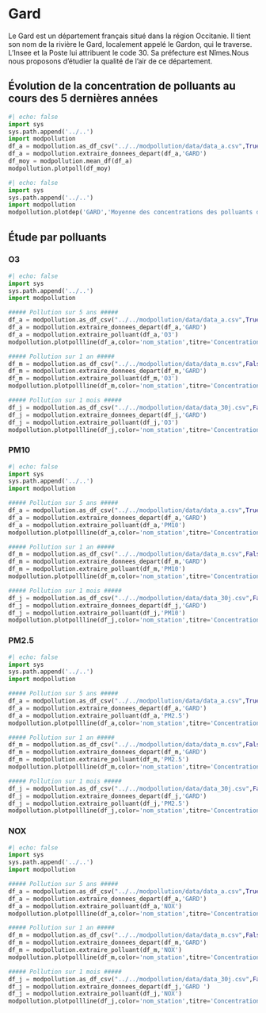 # Gard

Le Gard est un département français situé dans la région Occitanie. Il tient son nom de la rivière le Gard, localement appelé le Gardon, qui le traverse. L'Insee et la Poste lui attribuent le code 30. Sa préfecture est Nîmes.Nous nous proposons d’étudier la qualité de l’air de ce département.

##  Évolution de la concentration de polluants au cours des 5 dernières années 

```python
#| echo: false
import sys
sys.path.append('../..')
import modpollution
df_a = modpollution.as_df_csv("../../modpollution/data/data_a.csv",True)
df_a = modpollution.extraire_donnees_depart(df_a,'GARD')
df_moy = modpollution.mean_df(df_a)
modpollution.plotpoll(df_moy)
```

```python
#| echo: false
import sys
sys.path.append('../..')
import modpollution
modpollution.plotdep('GARD','Moyenne des concentrations des polluants dans le Gard')
```


## Étude par polluants

### O3

```python
#| echo: false
import sys
sys.path.append('../..')
import modpollution

##### Pollution sur 5 ans #####
df_a = modpollution.as_df_csv("../../modpollution/data/data_a.csv",True)
df_a = modpollution.extraire_donnees_depart(df_a,'GARD')
df_a = modpollution.extraire_polluant(df_a,'O3')
modpollution.plotpollline(df_a,color='nom_station',titre='Concentration en O3 par stations sur 5 ans')

##### Pollution sur 1 an #####
df_m = modpollution.as_df_csv("../../modpollution/data/data_m.csv",False)
df_m = modpollution.extraire_donnees_depart(df_m,'GARD')
df_m = modpollution.extraire_polluant(df_m,'O3')
modpollution.plotpollline(df_m,color='nom_station',titre='Concentration en O3 par stations sur 1 an')

##### Pollution sur 1 mois #####
df_j = modpollution.as_df_csv("../../modpollution/data/data_30j.csv",False)
df_j = modpollution.extraire_donnees_depart(df_j,'GARD')
df_j = modpollution.extraire_polluant(df_j,'O3')
modpollution.plotpollline(df_j,color='nom_station',titre='Concentration en O3 par stations le mois dernier')
```

### PM10

```python
#| echo: false
import sys
sys.path.append('../..')
import modpollution

##### Pollution sur 5 ans #####
df_a = modpollution.as_df_csv("../../modpollution/data/data_a.csv",True)
df_a = modpollution.extraire_donnees_depart(df_a,'GARD')
df_a = modpollution.extraire_polluant(df_a,'PM10')
modpollution.plotpollline(df_a,color='nom_station',titre='Concentration en PM10 par stations sur 5 ans')

##### Pollution sur 1 an #####
df_m = modpollution.as_df_csv("../../modpollution/data/data_m.csv",False)
df_m = modpollution.extraire_donnees_depart(df_m,'GARD')
df_m = modpollution.extraire_polluant(df_m,'PM10')
modpollution.plotpollline(df_m,color='nom_station',titre='Concentration en PM10 par stations sur 1 an')

##### Pollution sur 1 mois #####
df_j = modpollution.as_df_csv("../../modpollution/data/data_30j.csv",False)
df_j = modpollution.extraire_donnees_depart(df_j,'GARD')
df_j = modpollution.extraire_polluant(df_j,'PM10')
modpollution.plotpollline(df_j,color='nom_station',titre='Concentration en PM10 par stations le mois dernier')
```

### PM2.5

```python
#| echo: false
import sys
sys.path.append('../..')
import modpollution

##### Pollution sur 5 ans #####
df_a = modpollution.as_df_csv("../../modpollution/data/data_a.csv",True)
df_a = modpollution.extraire_donnees_depart(df_a,'GARD')
df_a = modpollution.extraire_polluant(df_a,'PM2.5')
modpollution.plotpollline(df_a,color='nom_station',titre='Concentration en PM2.5 par stations sur 5 ans')

##### Pollution sur 1 an #####
df_m = modpollution.as_df_csv("../../modpollution/data/data_m.csv",False)
df_m = modpollution.extraire_donnees_depart(df_m,'GARD')
df_m = modpollution.extraire_polluant(df_m,'PM2.5')
modpollution.plotpollline(df_m,color='nom_station',titre='Concentration en PM2.5 par stations sur 1 an')

##### Pollution sur 1 mois #####
df_j = modpollution.as_df_csv("../../modpollution/data/data_30j.csv",False)
df_j = modpollution.extraire_donnees_depart(df_j,'GARD')
df_j = modpollution.extraire_polluant(df_j,'PM2.5')
modpollution.plotpollline(df_j,color='nom_station',titre='Concentration en PM2.5 par stations le mois dernier')
```


### NOX

```python
#| echo: false
import sys
sys.path.append('../..')
import modpollution

##### Pollution sur 5 ans #####
df_a = modpollution.as_df_csv("../../modpollution/data/data_a.csv",True)
df_a = modpollution.extraire_donnees_depart(df_a,'GARD')
df_a = modpollution.extraire_polluant(df_a,'NOX')
modpollution.plotpollline(df_a,color='nom_station',titre='Concentration en NOX par stations sur 5 ans')

##### Pollution sur 1 an #####
df_m = modpollution.as_df_csv("../../modpollution/data/data_m.csv",False)
df_m = modpollution.extraire_donnees_depart(df_m,'GARD')
df_m = modpollution.extraire_polluant(df_m,'NOX')
modpollution.plotpollline(df_m,color='nom_station',titre='Concentration en NOX par stations sur 1 an')

##### Pollution sur 1 mois #####
df_j = modpollution.as_df_csv("../../modpollution/data/data_30j.csv",False)
df_j = modpollution.extraire_donnees_depart(df_j,'GARD ')
df_j = modpollution.extraire_polluant(df_j,'NOX')
modpollution.plotpollline(df_j,color='nom_station',titre='Concentration en NOX par stations le mois dernier')
```
